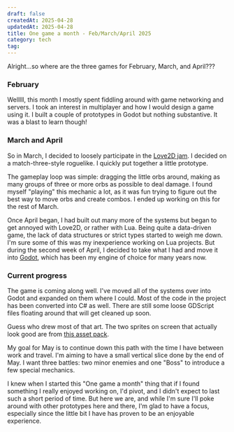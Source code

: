 ```yaml
---
draft: false 
createdAt: 2025-04-28
updatedAt: 2025-04-28
title: One game a month - Feb/March/April 2025
category: tech
tag:
---
```



Alright...so where are the three games for February, March, and April???

### February

Welllll, this month I mostly spent fiddling around with game networking and servers. I took an interest in multiplayer and how I would design a game using it. I built a couple of prototypes in Godot but nothing substantive. It was a blast to learn though!

### March and April

So in March, I decided to loosely participate in the [Love2D jam](https://itch.io/jam/love2d-jam-2025). I decided on a match-three-style roguelike. I quickly put together a little prototype.

<BlogImage src={love2dPrototype} height="400" caption="Love2D prototype" />

The gameplay loop was simple: dragging the little orbs around, making as many groups of three or more orbs as possible to deal damage. I found myself "playing" this mechanic a lot, as it was fun trying to figure out the best way to move orbs and create combos. I ended up working on this for the rest of March.

Once April began, I had built out many more of the systems but began to get annoyed with Love2D, or rather with Lua. Being quite a data-driven game, the lack of data structures or strict types started to weigh me down. I'm sure some of this was my inexperience working on Lua projects. But during the second week of April, I decided to take what I had and move it into [Godot](https://godotengine.org/), which has been my engine of choice for many years now.

### Current progress

The game is coming along well. I've moved all of the systems over into Godot and expanded on them where I could. Most of the code in the project has been converted into C# as well. There are still some loose GDScript files floating around that will get cleaned up soon.

<BlogImage src={godotPrototype} height="400" caption="Godot prototype post migration" />

Guess who drew most of that art. The two sprites on screen that actually look good are from [this asset pack](https://itch.io/c/730621/heroic-collection).

My goal for May is to continue down this path with the time I have between work and travel. I'm aiming to have a small vertical slice done by the end of May. I want three battles: two minor enemies and one "Boss" to introduce a few special mechanics.

I knew when I started this "One game a month" thing that if I found something I really enjoyed working on, I'd pivot, and I didn't expect to last such a short period of time. But here we are, and while I'm sure I'll poke around with other prototypes here and there, I'm glad to have a focus, especially since the little bit I have has proven to be an enjoyable experience.